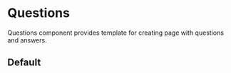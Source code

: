
<Meta title="Atomic Design/Organisms/Questions" />

# Questions

Questions component provides template for creating page with questions and answers.

## Default

<Canvas>
  <Story name="default">
    <Questions />
  </Story>
</Canvas>
